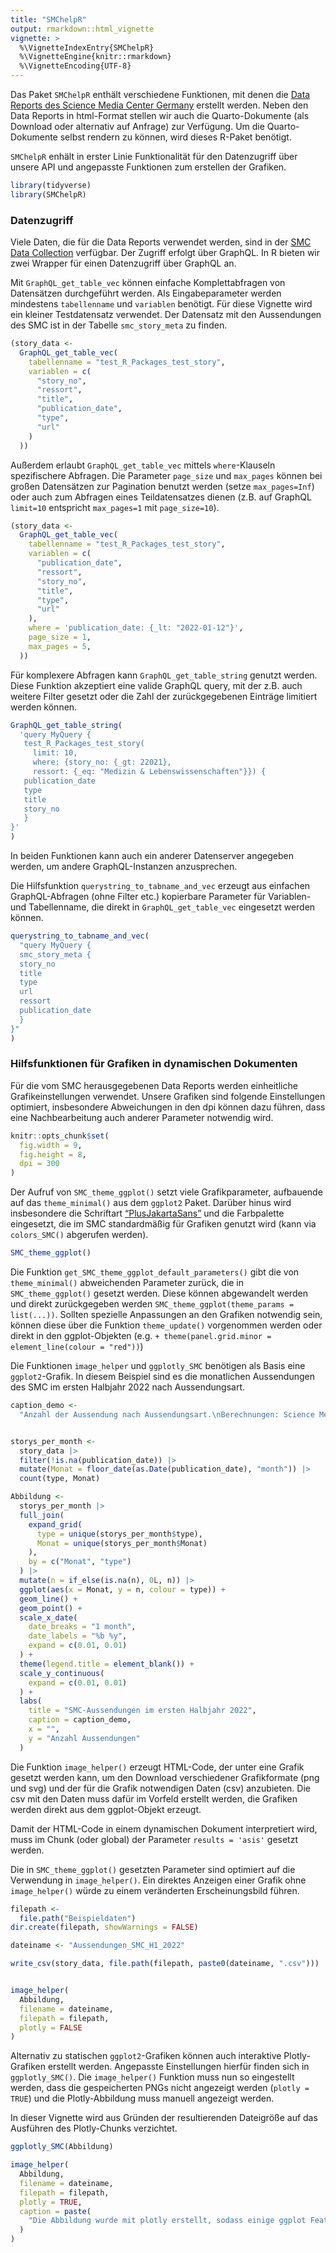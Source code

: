 ```yaml
---
title: "SMChelpR"
output: rmarkdown::html_vignette
vignette: >
  %\VignetteIndexEntry{SMChelpR}
  %\VignetteEngine{knitr::rmarkdown}
  %\VignetteEncoding{UTF-8}
---
```


Das Paket `SMChelpR` enthält verschiedene Funktionen, mit denen die [Data Reports des Science Media Center Germany](https://www.sciencemediacenter.de/angebote?story_type=Data+%26+Facts) erstellt werden. Neben den Data Reports in html-Format stellen wir auch die Quarto-Dokumente (als Download oder alternativ auf Anfrage) zur Verfügung. Um die Quarto-Dokumente selbst rendern zu können, wird dieses R-Paket benötigt.

`SMChelpR` enhält in erster Linie Funktionalität für den Datenzugriff über unsere API und angepasste Funktionen zum erstellen der Grafiken.


```r
library(tidyverse)
library(SMChelpR)
```

### Datenzugriff

Viele Daten, die für die Data Reports verwendet werden, sind in der [SMC Data Collection](https://github.com/sciencemediacenter/DataCollection) verfügbar. Der Zugriff erfolgt über GraphQL. In R bieten wir zwei Wrapper für einen Datenzugriff über GraphQL an.

Mit `GraphQL_get_table_vec` können einfache Komplettabfragen von Datensätzen durchgeführt werden. Als Eingabeparameter werden mindestens `tabellenname` und `variablen` benötigt.
Für diese Vignette wird ein kleiner Testdatensatz verwendet. Der Datensatz mit den Aussendungen des SMC ist in der Tabelle `smc_story_meta` zu finden.

```r

(story_data <-
  GraphQL_get_table_vec(
    tabellenname = "test_R_Packages_test_story",
    variablen = c(
      "story_no",
      "ressort",
      "title",
      "publication_date",
      "type",
      "url"
    )
  ))
```

Außerdem erlaubt `GraphQL_get_table_vec` mittels `where`-Klauseln spezifischere Abfragen. Die Parameter `page_size` und `max_pages` können bei großen Datensätzen zur Pagination benutzt werden (setze `max_pages=Inf`) oder auch zum Abfragen eines Teildatensatzes dienen (z.B. auf GraphQL `limit=10` entspricht `max_pages=1` mit `page_size=10`).
```r

(story_data <-
  GraphQL_get_table_vec(
    tabellenname = "test_R_Packages_test_story",
    variablen = c(
      "publication_date",
      "ressort",
      "story_no",
      "title",
      "type",
      "url"
    ),
    where = 'publication_date: {_lt: "2022-01-12"}',
    page_size = 1,
    max_pages = 5,
  ))
```


Für komplexere Abfragen kann `GraphQL_get_table_string` genutzt werden. Diese Funktion akzeptiert eine valide GraphQL query, mit der z.B. auch weitere Filter gesetzt oder die Zahl der zurückgegebenen Einträge limitiert werden können.

```r
GraphQL_get_table_string(
  'query MyQuery {
   test_R_Packages_test_story(
     limit: 10, 
     where: {story_no: {_gt: 22021}, 
     ressort: {_eq: "Medizin & Lebenswissenschaften"}}) {
   publication_date
   type
   title
   story_no
   }
}'
)
```

In beiden Funktionen kann auch ein anderer Datenserver angegeben werden, um andere GraphQL-Instanzen anzusprechen.


Die Hilfsfunktion `querystring_to_tabname_and_vec` erzeugt aus einfachen GraphQL-Abfragen (ohne Filter etc.) kopierbare Parameter für Variablen- und Tabellenname, die direkt in `GraphQL_get_table_vec` eingesetzt werden können.

```r
querystring_to_tabname_and_vec(
  "query MyQuery {
  smc_story_meta {
  story_no
  title
  type
  url
  ressort
  publication_date
  }
}"
)
```

### Hilfsfunktionen für Grafiken in dynamischen Dokumenten

Für die vom SMC herausgegebenen Data Reports werden einheitliche Grafikeinstellungen verwendet. Unsere Grafiken sind folgende Einstellungen optimiert, insbesondere Abweichungen in den dpi können dazu führen, dass eine Nachbearbeitung auch anderer Parameter notwendig wird. 

```r
knitr::opts_chunk$set(
  fig.width = 9,
  fig.height = 8,
  dpi = 300
)
``` 

Der Aufruf von `SMC_theme_ggplot()` setzt viele Grafikparameter, aufbauende auf das `theme_minimal()` aus dem  `ggplot2` Paket. Darüber hinus wird insbesondere die Schriftart ["PlusJakartaSans"]() und die Farbpalette eingesetzt, die im SMC standardmäßig für Grafiken genutzt wird (kann via `colors_SMC()` abgerufen werden).

```r
SMC_theme_ggplot()
```

Die Funktion `get_SMC_theme_ggplot_default_parameters()` gibt die von `theme_minimal()` abweichenden Parameter zurück, die in `SMC_theme_ggplot()` gesetzt werden. Diese können abgewandelt werden und direkt zurückgegeben werden `SMC_theme_ggplot(theme_params = list(...))`. Sollten spezielle Anpassungen an den Grafiken notwendig sein, können diese über die Funktion `theme_update()` vorgenommen werden oder direkt in den ggplot-Objekten (e.g. `+ theme(panel.grid.minor = element_line(colour = "red"))`)

Die Funktionen `image_helper` und `ggplotly_SMC` benötigen als Basis eine `ggplot2`-Grafik. In diesem Beispiel sind es die monatlichen Aussendungen des SMC im ersten Halbjahr 2022 nach Aussendungsart.

```r

caption_demo <-
  "Anzahl der Aussendung nach Aussendungsart.\nBerechnungen: Science Media Center Germany."


storys_per_month <-
  story_data |>
  filter(!is.na(publication_date)) |>
  mutate(Monat = floor_date(as.Date(publication_date), "month")) |>
  count(type, Monat)

Abbildung <-
  storys_per_month |>
  full_join(
    expand_grid(
      type = unique(storys_per_month$type),
      Monat = unique(storys_per_month$Monat)
    ),
    by = c("Monat", "type")
  ) |>
  mutate(n = if_else(is.na(n), 0L, n)) |>
  ggplot(aes(x = Monat, y = n, colour = type)) +
  geom_line() +
  geom_point() +
  scale_x_date(
    date_breaks = "1 month",
    date_labels = "%b %y",
    expand = c(0.01, 0.01)
  ) +
  theme(legend.title = element_blank()) +
  scale_y_continuous(
    expand = c(0.01, 0.01)
  ) +
  labs(
    title = "SMC-Aussendungen im ersten Halbjahr 2022",
    caption = caption_demo,
    x = "",
    y = "Anzahl Aussendungen"
  )
``` 

Die Funktion `image_helper()` erzeugt HTML-Code, der unter eine Grafik gesetzt werden kann, um den Download verschiedener Grafikformate (png und svg) und der für die Grafik notwendigen Daten (csv) anzubieten. Die csv mit den Daten muss dafür im Vorfeld erstellt werden, die Grafiken werden direkt aus dem ggplot-Objekt erzeugt. 

Damit der HTML-Code in einem dynamischen Dokument interpretiert wird, muss im Chunk (oder global) der Parameter `results = 'asis'` gesetzt werden.

Die in `SMC_theme_ggplot()` gesetzten Parameter sind optimiert auf die Verwendung in `image_helper()`. Ein direktes Anzeigen einer Grafik ohne `image_helper()` würde zu einem veränderten Erscheinungsbild führen.


```r
filepath <-
  file.path("Beispieldaten")
dir.create(filepath, showWarnings = FALSE)

dateiname <- "Aussendungen_SMC_H1_2022"

write_csv(story_data, file.path(filepath, paste0(dateiname, ".csv")))


image_helper(
  Abbildung,
  filename = dateiname,
  filepath = filepath,
  plotly = FALSE
)
``` 

Alternativ zu statischen `ggplot2`-Grafiken können auch interaktive Plotly-Grafiken erstellt werden. Angepasste Einstellungen hierfür finden sich in `ggplotly_SMC()`. Die `image_helper()` Funktion muss nun so eingestellt werden, dass die gespeicherten PNGs nicht angezeigt werden (`plotly = TRUE`) und die Plotly-Abbildung muss manuell angezeigt werden.

In dieser Vignette wird aus Gründen der resultierenden Dateigröße auf das Ausführen des Plotly-Chunks verzichtet.

```r
ggplotly_SMC(Abbildung)
```


```r

image_helper(
  Abbildung,
  filename = dateiname,
  filepath = filepath,
  plotly = TRUE,
  caption = paste(
    "Die Abbildung wurde mit plotly erstellt, sodass einige ggplot Features wie Untertitel oder Bildunterschriften nicht mehr verfügbar sind. Entpsrechend müssten entsprechende captions jetzt hier eingefügt werden."
  )
)

```
